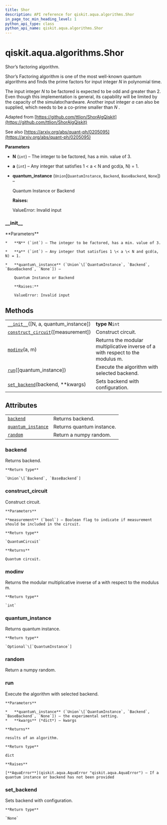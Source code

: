 ```yaml
---
title: Shor
description: API reference for qiskit.aqua.algorithms.Shor
in_page_toc_min_heading_level: 1
python_api_type: class
python_api_name: qiskit.aqua.algorithms.Shor
---
```


# qiskit.aqua.algorithms.Shor

<Class id="qiskit.aqua.algorithms.Shor" isDedicatedPage={true} github="https://github.com/qiskit-community/qiskit-aqua/tree/stable/0.9/qiskit/aqua/algorithms/factorizers/shor.py" signature="Shor(N=15, a=2, quantum_instance=None)" modifiers="class">
  Shor’s factoring algorithm.

  Shor’s Factoring algorithm is one of the most well-known quantum algorithms and finds the prime factors for input integer $N$ in polynomial time.

  The input integer $N$ to be factored is expected to be odd and greater than 2. Even though this implementation is general, its capability will be limited by the capacity of the simulator/hardware. Another input integer $a$ can also be supplied, which needs to be a co-prime smaller than $N$ .

  Adapted from [https://github.com/ttlion/ShorAlgQiskit](https://github.com/ttlion/ShorAlgQiskit)

  See also [https://arxiv.org/abs/quant-ph/0205095](https://arxiv.org/abs/quant-ph/0205095)

  **Parameters**

  *   **N** (`int`) – The integer to be factored, has a min. value of 3.

  *   **a** (`int`) – Any integer that satisfies 1 \< a \< N and gcd(a, N) = 1.

  *   **quantum\_instance** (`Union`\[`QuantumInstance`, `Backend`, `BaseBackend`, `None`]) –

      Quantum Instance or Backend

      **Raises:**

      ValueError: Invalid input

  ### \_\_init\_\_

  <Function id="qiskit.aqua.algorithms.Shor.__init__" signature="__init__(N=15, a=2, quantum_instance=None)">
    **Parameters**

    *   **N** (`int`) – The integer to be factored, has a min. value of 3.

    *   **a** (`int`) – Any integer that satisfies 1 \< a \< N and gcd(a, N) = 1.

    *   **quantum\_instance** (`Union`\[`QuantumInstance`, `Backend`, `BaseBackend`, `None`]) –

        Quantum Instance or Backend

        **Raises:**

        ValueError: Invalid input
  </Function>

  ## Methods

  |                                                                                                                                       |                                                                                |
  | ------------------------------------------------------------------------------------------------------------------------------------- | ------------------------------------------------------------------------------ |
  | [`__init__`](#qiskit.aqua.algorithms.Shor.__init__ "qiskit.aqua.algorithms.Shor.__init__")(\[N, a, quantum\_instance])                | **type N**`int`                                                                |
  | [`construct_circuit`](#qiskit.aqua.algorithms.Shor.construct_circuit "qiskit.aqua.algorithms.Shor.construct_circuit")(\[measurement]) | Construct circuit.                                                             |
  | [`modinv`](#qiskit.aqua.algorithms.Shor.modinv "qiskit.aqua.algorithms.Shor.modinv")(a, m)                                            | Returns the modular multiplicative inverse of a with respect to the modulus m. |
  | [`run`](#qiskit.aqua.algorithms.Shor.run "qiskit.aqua.algorithms.Shor.run")(\[quantum\_instance])                                     | Execute the algorithm with selected backend.                                   |
  | [`set_backend`](#qiskit.aqua.algorithms.Shor.set_backend "qiskit.aqua.algorithms.Shor.set_backend")(backend, \*\*kwargs)              | Sets backend with configuration.                                               |

  ## Attributes

  |                                                                                                                    |                           |
  | ------------------------------------------------------------------------------------------------------------------ | ------------------------- |
  | [`backend`](#qiskit.aqua.algorithms.Shor.backend "qiskit.aqua.algorithms.Shor.backend")                            | Returns backend.          |
  | [`quantum_instance`](#qiskit.aqua.algorithms.Shor.quantum_instance "qiskit.aqua.algorithms.Shor.quantum_instance") | Returns quantum instance. |
  | [`random`](#qiskit.aqua.algorithms.Shor.random "qiskit.aqua.algorithms.Shor.random")                               | Return a numpy random.    |

  ### backend

  <Function id="qiskit.aqua.algorithms.Shor.backend" signature="backend" modifiers="property">
    Returns backend.

    **Return type**

    `Union`\[`Backend`, `BaseBackend`]
  </Function>

  ### construct\_circuit

  <Function id="qiskit.aqua.algorithms.Shor.construct_circuit" signature="construct_circuit(measurement=False)">
    Construct circuit.

    **Parameters**

    **measurement** (`bool`) – Boolean flag to indicate if measurement should be included in the circuit.

    **Return type**

    `QuantumCircuit`

    **Returns**

    Quantum circuit.
  </Function>

  ### modinv

  <Function id="qiskit.aqua.algorithms.Shor.modinv" signature="modinv(a, m)" modifiers="static">
    Returns the modular multiplicative inverse of a with respect to the modulus m.

    **Return type**

    `int`
  </Function>

  ### quantum\_instance

  <Function id="qiskit.aqua.algorithms.Shor.quantum_instance" signature="quantum_instance" modifiers="property">
    Returns quantum instance.

    **Return type**

    `Optional`\[`QuantumInstance`]
  </Function>

  ### random

  <Function id="qiskit.aqua.algorithms.Shor.random" signature="random" modifiers="property">
    Return a numpy random.
  </Function>

  ### run

  <Function id="qiskit.aqua.algorithms.Shor.run" signature="run(quantum_instance=None, **kwargs)">
    Execute the algorithm with selected backend.

    **Parameters**

    *   **quantum\_instance** (`Union`\[`QuantumInstance`, `Backend`, `BaseBackend`, `None`]) – the experimental setting.
    *   **kwargs** (*dict*) – kwargs

    **Returns**

    results of an algorithm.

    **Return type**

    dict

    **Raises**

    [**AquaError**](qiskit.aqua.AquaError "qiskit.aqua.AquaError") – If a quantum instance or backend has not been provided
  </Function>

  ### set\_backend

  <Function id="qiskit.aqua.algorithms.Shor.set_backend" signature="set_backend(backend, **kwargs)">
    Sets backend with configuration.

    **Return type**

    `None`
  </Function>
</Class>

